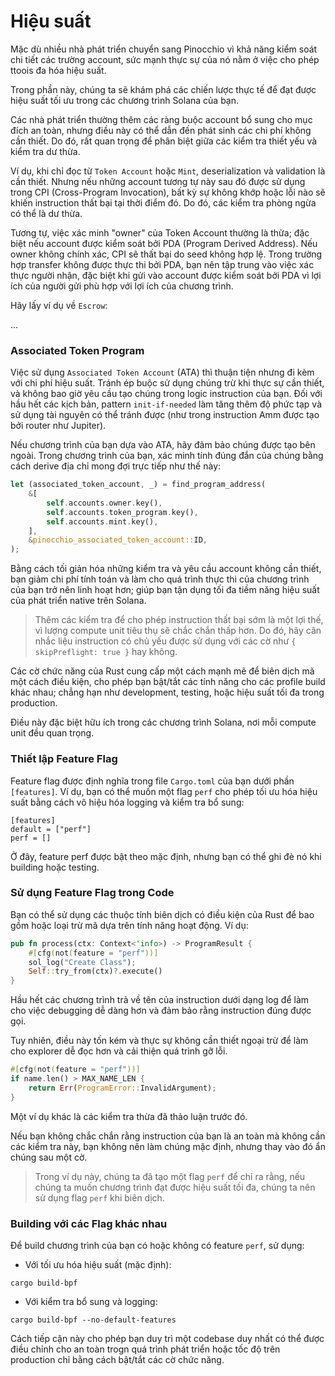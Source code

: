 
# Hiệu suất

Mặc dù nhiều nhà phát triển chuyển sang Pinocchio vì khả năng kiểm soát chi tiết các trường account, sức mạnh thực sự của nó nằm ở việc cho phép ttoois đa hóa hiệu suất.

Trong phần này, chúng ta sẽ khám phá các chiến lược thực tế để đạt được hiệu suất tối ưu trong các chương trình Solana của bạn.

<ArticleSection name="Kiểm tra thừa" id="superflous-checks" level="h2" />

Các nhà phát triển thường thêm các ràng buộc account bổ sung cho mục đích an toàn, nhưng điều này có thể dẫn đến phát sinh các chi phí không cần thiết. Do đó, rất quan trọng để phân biệt giữa các kiểm tra thiết yếu và kiểm tra dư thừa.

Ví dụ, khi chỉ đọc từ `Token Account` hoặc `Mint`, deserialization và validation là cần thiết. Nhưng nếu những account tương tự này sau đó được sử dụng trong CPI (Cross-Program Invocation), bất kỳ sự không khớp hoặc lỗi nào sẽ khiến instruction thất bại tại thời điểm đó. Do đó, các kiểm tra phòng ngừa có thể là dư thừa.

Tương tự, việc xác minh "owner" của Token Account thường là thừa; đặc biệt nếu account được kiểm soát bởi PDA (Program Derived Address). Nếu owner không chính xác, CPI sẽ thất bại do seed không hợp lệ. Trong trường hợp transfer không được thực thi bởi PDA, bạn nên tập trung vào việc xác thực người nhận, đặc biệt khi gửi vào account được kiểm soát bởi PDA vì lợi ích của người gửi phù hợp với lợi ích của chương trình.

Hãy lấy ví dụ về `Escrow`:

...

### Associated Token Program

Việc sử dụng `Associated Token Account` (ATA) thì thuận tiện nhưng đi kèm với chi phí hiệu suất. Tránh ép buộc sử dụng chúng trừ khi thực sự cần thiết, và không bao giờ yêu cầu tạo chúng trong logic instruction của bạn. Đối với hầu hết các kịch bản, pattern `init-if-needed` làm tăng thêm độ phức tạp và sử dụng tài nguyên có thể tránh được (như trong instruction Amm được tạo bởi router như Jupiter).

Nếu chương trình của bạn dựa vào ATA, hãy đảm bảo chúng được tạo bên ngoài. Trong chương trình của bạn, xác minh tính đúng đắn của chúng bằng cách derive địa chỉ mong đợi trực tiếp như thế này:

```rust
let (associated_token_account, _) = find_program_address(
    &[
        self.accounts.owner.key(),
        self.accounts.token_program.key(),
        self.accounts.mint.key(),
    ],
    &pinocchio_associated_token_account::ID,
);
```

Bằng cách tối giản hóa những kiểm tra và yêu cầu account không cần thiết, bạn giảm chi phí tính toán và làm cho quá trình thực thi của chương trình của bạn trở nên linh hoạt hơn; giúp bạn tận dụng tối đa tiềm năng hiệu suất của phát triển native trên Solana.

> Thêm các kiểm tra để cho phép instruction thất bại sớm là một lợi thế, vì lượng compute unit tiêu thụ sẽ chắc chắn thấp hơn. Do đó, hãy cân nhắc liệu instruction có chủ yếu được sử dụng với các cờ như `{ skipPreflight: true }` hay không.

<ArticleSection name="Perf Flag" id="perf-flag" level="h2" />

Các cờ chức năng của Rust cung cấp một cách mạnh mẽ để biên dịch mã một cách điều kiện, cho phép bạn bật/tắt các tính năng cho các profile build khác nhau; chẳng hạn như development, testing, hoặc hiệu suất tối đa trong production. 

Điều này đặc biệt hữu ích trong các chương trình Solana, nơi mỗi compute unit đều quan trọng.

### Thiết lập Feature Flag

Feature flag được định nghĩa trong file `Cargo.toml` của bạn dưới phần `[features]`. Ví dụ, bạn có thể muốn một flag `perf` cho phép tối ưu hóa hiệu suất bằng cách vô hiệu hóa logging và kiểm tra bổ sung:

```
[features]
default = ["perf"]
perf = []
```

Ở đây, feature perf được bật theo mặc định, nhưng bạn có thể ghi đè nó khi building hoặc testing.

### Sử dụng Feature Flag trong Code

Bạn có thể sử dụng các thuộc tính biên dịch có điều kiện của Rust để bao gồm hoặc loại trừ mã dựa trên tính năng hoạt động. Ví dụ:


```rust
pub fn process(ctx: Context<'info>) -> ProgramResult {
    #[cfg(not(feature = "perf"))]
    sol_log("Create Class");
    Self::try_from(ctx)?.execute()
}
```

Hầu hết các chương trình trả về tên của instruction dưới dạng log để làm cho việc debugging dễ dàng hơn và đảm bảo rằng instruction đúng được gọi.

Tuy nhiên, điều này tốn kém và thực sự không cần thiết ngoại trừ để làm cho explorer dễ đọc hơn và cải thiện quá trình gỡ lỗi.

```rust
#[cfg(not(feature = "perf"))]
if name.len() > MAX_NAME_LEN {
    return Err(ProgramError::InvalidArgument);
}
```

Một ví dụ khác là các kiểm tra thừa đã thảo luận trước đó.

Nếu bạn không chắc chắn rằng instruction của bạn là an toàn mà không cần các kiểm tra này, bạn không nên làm chúng mặc định, nhưng thay vào đó ẩn chúng sau một cờ.
> Trong ví dụ này, chúng ta đã tạo một flag `perf` để chỉ ra rằng, nếu chúng ta muốn chương trình đạt được hiệu suất tối đa, chúng ta nên sử dụng flag `perf` khi biên dịch.

### Building với các Flag khác nhau

Để build chương trình của bạn có hoặc không có feature `perf`, sử dụng:

- Với tối ưu hóa hiệu suất (mặc định):

```
cargo build-bpf
```

- Với kiểm tra bổ sung và logging:

```
cargo build-bpf --no-default-features
```

Cách tiếp cận này cho phép bạn duy trì một codebase duy nhất có thể được điều chỉnh cho an toàn trogn quá trình phát triển hoặc tốc độ trên production chỉ bằng cách bật/tắt các cờ chức năng.
